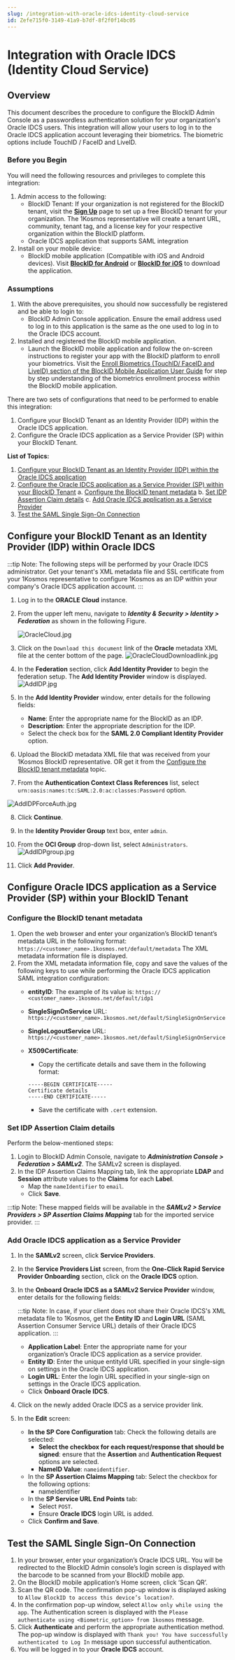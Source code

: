 ```yaml
---
slug: /integration-with-oracle-idcs-identity-cloud-service
id: Zefe715f0-3149-41a9-b7df-8f2f0f14bc05
---
```

# Integration with Oracle IDCS (Identity Cloud Service)

## Overview

This document describes the procedure to configure the BlockID Admin Console as a passwordless authentication solution for your organization's Oracle IDCS users. This integration will allow your users to log in to the Oracle IDCS application account leveraging their biometrics. The biometric options include TouchID / FaceID and LiveID.

### Before you Begin
You will need the following resources and privileges to complete this integration:
1. Admin access to the following:
    * BlockID Tenant: If your organization is not registered for the BlockID tenant, visit the **[Sign Up](https://www.1kosmos.com/blockid-free-trial)** page to set up a free BlockID tenant for your organization. The 1Kosmos representative will create a tenant URL, community, tenant tag, and a license key for your respective organization within the BlockID platform.
    *   Oracle IDCS application that supports SAML integration
2. Install on your mobile device:
    * BlockID mobile application (Compatible with iOS and Android devices). Visit **[BlockID for Android](https://play.google.com/store/apps/details?id=com.onekosmos.kernel.blockid)** or **[BlockID for iOS](https://apps.apple.com/us/app/blockid/id1539421428)** to download the application.

### Assumptions

1.	With the above prerequisites, you should now successfully be registered and be able to login to:
    * BlockID Admin Console application. Ensure the email address used to log in to this application is the same as the one used to log in to the Oracle IDCS account.
2.	Installed and registered the BlockID mobile application.
    * Launch the BlockID mobile application and follow the on-screen instructions to register your app with the BlockID platform to enroll your biometrics. Visit the [Enroll Biometrics (TouchID/ FaceID and LiveID) section of the BlockID Mobile Application User Guide]( https://docs.1kosmos.com/docs/blockid-mobile-application-user-guide#EnrollBio) for step by step understanding of the biometrics enrollment process within the BlockID mobile application.

There are two sets of configurations that need to be performed to enable this integration:

1. Configure your BlockID Tenant as an Identity Provider (IDP) within the Oracle IDCS application.
2. Configure the Oracle IDCS application as a Service Provider (SP) within your BlockID Tenant.

**List of Topics:**

1. [Configure your BlockID Tenant as an Identity Provider (IDP) within the Oracle IDCS application](#OracleIDCSIDP)
2. [Configure the Oracle IDCS application as a Service Provider (SP) within your BlockID Tenant](#BlockIDIDP)
   a. [Configure the BlockID tenant metadata](#SaveSAML)
   b. [Set IDP Assertion Claim details](#SetIDPSAML) 
   c. [Add Oracle IDCS application as a Service Provider](#SaveSPSAML)
3. [Test the SAML Single Sign-On Connection](#TestSAML)

## <a name = "OracleIDCSIDP"></a>Configure your BlockID Tenant as an Identity Provider (IDP) within Oracle IDCS

:::tip Note:
The following steps will be performed by your Oracle IDCS administrator. Get your tenant's XML metadata file and SSL certificate from your 1Kosmos representative to configure 1Kosmos as an IDP within your company's Oracle IDCS application account.
:::

1.	Log in to the **ORACLE Cloud** instance. 
2.	From the upper left menu, navigate to ***Identity & Security > Identity > Federation*** as shown in the following Figure.

    ![OracleCloud.jpg](https://cdn.document360.io/aeae7c88-d2f4-4a9c-bba9-c4f368260d78/Images/Documentation/OracleCloud.jpg)

3.	Click on the `Download this document` link of the **Oracle** metadata XML file at the center bottom of the page.
![OracleCloudDownloadlink.jpg](https://cdn.document360.io/aeae7c88-d2f4-4a9c-bba9-c4f368260d78/Images/Documentation/OracleCloudDownloadlink.jpg)

4.	In the **Federation** section, click **Add Identity Provider** to begin the federation setup. The **Add Identity Provider** window is displayed.
![AddIDP.jpg](https://cdn.document360.io/aeae7c88-d2f4-4a9c-bba9-c4f368260d78/Images/Documentation/AddIDP.jpg)

5.	In the **Add Identity Provider** window, enter details for the following fields:
    * **Name**: Enter the appropriate name for the BlockID as an IDP.
    * **Description**: Enter the appropriate description for the IDP.
    * Select the check box for the **SAML 2.0 Compliant Identity Provider** option.

6. Upload the BlockID metadata XML file that was received from your 1Kosmos BlockID representative. OR get it from the [Configure the BlockID tenant metadata](#SaveSAML) topic.
7. From the **Authentication Context Class References** list, select `urn:oasis:names:tc:SAML:2.0:ac:classes:Password` option. 

![AddIDPForceAuth.jpg](https://cdn.document360.io/aeae7c88-d2f4-4a9c-bba9-c4f368260d78/Images/Documentation/AddIDPForceAuth.jpg)

8. Click **Continue**.
9.	In the **Identity Provider Group** text box, enter `admin`.
10.	From the **OCI Group** drop-down list, select `Administrators`. 
![AddIDPgroup.jpg](https://cdn.document360.io/aeae7c88-d2f4-4a9c-bba9-c4f368260d78/Images/Documentation/AddIDPgroup.jpg)

11.	Click **Add Provider**.

## <a name = "BlockIDIDP"></a>Configure Oracle IDCS application as a Service Provider (SP) within your BlockID Tenant

### <a name = "SaveSAML"></a>Configure the BlockID tenant metadata

1.	Open the web browser and enter your organization’s BlockID tenant’s metadata URL in the following format:
`https://<customer_name>.1kosmos.net/default/metadata` 
The XML metadata information file is displayed.
2.	From the XML metadata information file, copy and save the values of the following keys to use while performing the Oracle IDCS application SAML integration configuration:
    * **entityID**: The example of its value is: `https:// <customer_name>.1kosmos.net/default/idp1`
    * **SingleSignOnService** URL: `https://<customer_name>.1kosmos.net/default/SingleSignOnService`
    * **SingleLogoutService** URL: `https://<customer_name>.1kosmos.net/default/SingleSignOnService`
    * **X509Certificate**:  
        * Copy the certificate details and save them in the following format: 

        ```
        -----BEGIN CERTIFICATE-----
        Certificate details
        -----END CERTIFICATE-----
        ``` 

        * Save the certificate with `.cert` extension.

### <a name = "SetIDPSAML"></a>Set IDP Assertion Claim details

Perform the below-mentioned steps:
1.	Login to BlockID Admin Console, navigate to ***Administration Console > Federation > SAMLv2***.
The SAMLv2 screen is displayed.
3.	In the IDP Assertion Claims Mapping tab, link the appropriate **LDAP** and **Session** attribute values to the **Claims** for each **Label**.
    * Map the `nameIdentifier` to `email`.
    * Click **Save**.

:::tip Note:
These mapped fields will be available in the ***SAMLv2 > Service Providers > SP Assertion Claims Mapping*** tab for the imported service provider. 
:::

### <a name = "SaveSPSAML"></a>Add Oracle IDCS application as a Service Provider

1.	In the **SAMLv2** screen, click **Service Providers**.
2.	In the **Service Providers List** screen, from the **One-Click Rapid Service Provider Onboarding** section, click on the **Oracle IDCS** option.
3.	In the **Onboard Oracle IDCS as a SAMLv2 Service Provider** window, enter details for the following fields:

    :::tip Note:
    In case, if your client does not share their Oracle IDCS's XML metadata file to 1Kosmos, get the **Entity ID** and **Login URL** (SAML Assertion Consumer Service URL) details of their Oracle IDCS application. 
    :::

    * **Application Label**: Enter the appropriate name for your organization’s Oracle IDCS application as a service provider.
     * **Entity ID**: Enter the unique entityId URL specified in your single-sign on settings in the Oracle IDCS application.
    * **Login URL**: Enter the login URL specified in your single-sign on settings in the Oracle IDCS application. 
    * Click **Onboard Oracle IDCS**.
4.	Click on the newly added Oracle IDCS as a service provider link.
5.	In the **Edit** screen:
    * **In the SP Core Configuration** tab: Check the following details are selected:
        * **Select the checkbox for each request/response that should be signed**: ensure that the **Assertion** and **Authentication Request** options are selected.
        * **NameID Value**: `nameidentifier`.
    * In the **SP Assertion Claims Mapping** tab: Select the checkbox for the following options:
        * nameIdentifier
    * In the **SP Service URL End Points** tab:
        * Select `POST`.
        * Ensure **Oracle IDCS** login URL is added.
    * Click **Confirm and Save**.

## <a name = "TestSAML"></a>Test the SAML Single Sign-On Connection

1.	In your browser, enter your organization’s Oracle IDCS URL. You will be redirected to the BlockID Admin console’s login screen is displayed with the barcode to be scanned from your BlockID mobile app.
2. On the BlockID mobile application’s Home screen, click ‘Scan QR’.
3. Scan the QR code. The confirmation pop-up window is displayed asking to `Allow BlockID to access this device’s location?`.
4. In the confirmation pop-up window, select `Allow only while using the app`. The Authentication screen is displayed with the `Please authenticate using <Biometric_option> from 1kosmos` message.
5. Click **Authenticate** and perform the appropriate authentication method. The pop-up window is displayed with `Thank you! You have successfully authenticated to Log In` message upon successful authentication.
6. You will be logged in to your **Oracle IDCS** account.

